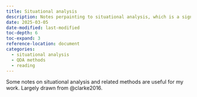 ```yaml
---
title: Situational analysis
description: Notes perpainting to situational analysis, which is a significant analytical framework that will support my research.
date: 2025-03-05
date-modified: last-modified
toc-depth: 6
toc-expand: 3
reference-location: document
categories: 
  - situational analysis
  - QDA methods
  - reading
---
```


Some notes on situational analysis and related methods are useful for my work.
Largely drawn from @clarke2016.

